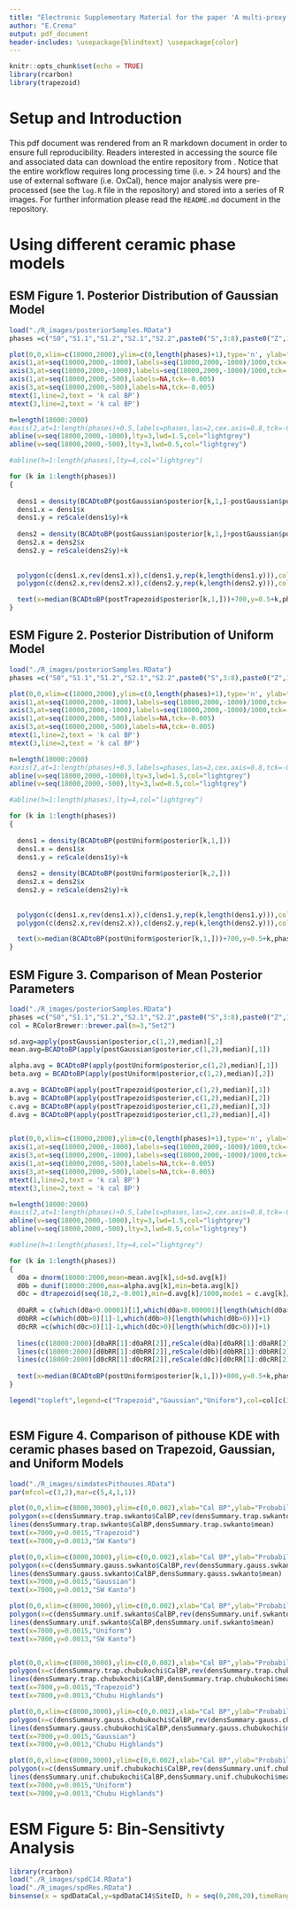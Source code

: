 ```yaml
---
title: "Electronic Supplementary Material for the paper 'A multi-proxy inference of Jōmon population dynamics using Bayesian phase models, residential data, and summed probability distribution of 14C dates'"
author: "E.Crema"
output: pdf_document
header-includes: \usepackage{blindtext} \usepackage{color}
---
```


```r
knitr::opts_chunk$set(echo = TRUE)
library(rcarbon)
library(trapezoid)
```

# Setup and Introduction

This pdf document was rendered from an R markdown document in order to ensure full reproducibility. Readers interested in accessing the source file and associated data can download the entire repository from \href{https://github.com/ercrema/jomonPhasesAndPopulation}{{\color{blue}{\underline{github}}}}. Notice that the entire workflow requires long processing time (i.e. > 24 hours) and the use of external software (i.e. OxCal), hence major analysis were pre-processed (see the `log.R` file in the repository) and stored into a series of R images. For further information please read the `README.md` document in the repository.

# Using different ceramic phase models

## ESM Figure 1. Posterior Distribution of Gaussian Model

```r
load("./R_images/posteriorSamples.RData")
phases =c("S0","S1.1","S1.2","S2.1","S2.2",paste0("S",3:8),paste0("Z",1:7),"C1","C234","C56","C78",paste0("C",9:14),paste0("K",1:8),paste0("B",1:6))

plot(0,0,xlim=c(18000,2000),ylim=c(0,length(phases)+1),type='n', ylab="",xlab="",axes=F)
axis(1,at=seq(18000,2000,-1000),labels=seq(18000,2000,-1000)/1000,tck=-0.01,padj=-1,cex=0.7)
axis(3,at=seq(18000,2000,-1000),labels=seq(18000,2000,-1000)/1000,tck=-0.01,padj=1,cex=0.7)
axis(1,at=seq(18000,2000,-500),labels=NA,tck=-0.005)
axis(3,at=seq(18000,2000,-500),labels=NA,tck=-0.005)
mtext(1,line=2,text = 'k cal BP')
mtext(3,line=2,text = 'k cal BP')

n=length(18000:2000)
#axis(2,at=1:length(phases)+0.5,labels=phases,las=2,cex.axis=0.8,tck=-0.01,hadj=0.55)
abline(v=seq(18000,2000,-1000),lty=3,lwd=1.5,col="lightgrey")
abline(v=seq(18000,2000,-500),lty=3,lwd=0.5,col="lightgrey")

#abline(h=1:length(phases),lty=4,col="lightgrey")

for (k in 1:length(phases))
{
  
  dens1 = density(BCADtoBP(postGaussian$posterior[k,1,]-postGaussian$posterior[k,2,]*2))
  dens1.x = dens1$x
  dens1.y = reScale(dens1$y)+k
  
  dens2 = density(BCADtoBP(postGaussian$posterior[k,1,]+postGaussian$posterior[k,2,]*2))
  dens2.x = dens2$x
  dens2.y = reScale(dens2$y)+k
  
  
  polygon(c(dens1.x,rev(dens1.x)),c(dens1.y,rep(k,length(dens1.y))),col='darkgrey',border=NA)
  polygon(c(dens2.x,rev(dens2.x)),c(dens2.y,rep(k,length(dens2.y))),col='darkgrey',border=NA)

  text(x=median(BCADtoBP(postTrapezoid$posterior[k,1,]))+700,y=0.5+k,phases[k],cex=0.8)
}

```

## ESM Figure 2. Posterior Distribution of Uniform Model

```r
load("./R_images/posteriorSamples.RData")
phases =c("S0","S1.1","S1.2","S2.1","S2.2",paste0("S",3:8),paste0("Z",1:7),"C1","C234","C56","C78",paste0("C",9:14),paste0("K",1:8),paste0("B",1:6))

plot(0,0,xlim=c(18000,2000),ylim=c(0,length(phases)+1),type='n', ylab="",xlab="",axes=F)
axis(1,at=seq(18000,2000,-1000),labels=seq(18000,2000,-1000)/1000,tck=-0.01,padj=-1,cex=0.7)
axis(3,at=seq(18000,2000,-1000),labels=seq(18000,2000,-1000)/1000,tck=-0.01,padj=1,cex=0.7)
axis(1,at=seq(18000,2000,-500),labels=NA,tck=-0.005)
axis(3,at=seq(18000,2000,-500),labels=NA,tck=-0.005)
mtext(1,line=2,text = 'k cal BP')
mtext(3,line=2,text = 'k cal BP')

n=length(18000:2000)
#axis(2,at=1:length(phases)+0.5,labels=phases,las=2,cex.axis=0.8,tck=-0.01,hadj=0.55)
abline(v=seq(18000,2000,-1000),lty=3,lwd=1.5,col="lightgrey")
abline(v=seq(18000,2000,-500),lty=3,lwd=0.5,col="lightgrey")

#abline(h=1:length(phases),lty=4,col="lightgrey")

for (k in 1:length(phases))
{
  
  dens1 = density(BCADtoBP(postUniform$posterior[k,1,]))
  dens1.x = dens1$x
  dens1.y = reScale(dens1$y)+k
  
  dens2 = density(BCADtoBP(postUniform$posterior[k,2,]))
  dens2.x = dens2$x
  dens2.y = reScale(dens2$y)+k
  
  
  polygon(c(dens1.x,rev(dens1.x)),c(dens1.y,rep(k,length(dens1.y))),col='darkgrey',border=NA)
  polygon(c(dens2.x,rev(dens2.x)),c(dens2.y,rep(k,length(dens2.y))),col='darkgrey',border=NA)

  text(x=median(BCADtoBP(postUniform$posterior[k,1,]))+700,y=0.5+k,phases[k],cex=0.8)
}

```

## ESM Figure 3. Comparison of Mean Posterior Parameters

```r
load("./R_images/posteriorSamples.RData")
phases =c("S0","S1.1","S1.2","S2.1","S2.2",paste0("S",3:8),paste0("Z",1:7),"C1","C234","C56","C78",paste0("C",9:14),paste0("K",1:8),paste0("B",1:6))
col = RColorBrewer::brewer.pal(n=3,"Set2")

sd.avg=apply(postGaussian$posterior,c(1,2),median)[,2]
mean.avg=BCADtoBP(apply(postGaussian$posterior,c(1,2),median)[,1])

alpha.avg = BCADtoBP(apply(postUniform$posterior,c(1,2),median)[,1])
beta.avg = BCADtoBP(apply(postUniform$posterior,c(1,2),median)[,2])

a.avg = BCADtoBP(apply(postTrapezoid$posterior,c(1,2),median)[,1])
b.avg = BCADtoBP(apply(postTrapezoid$posterior,c(1,2),median)[,2])
c.avg = BCADtoBP(apply(postTrapezoid$posterior,c(1,2),median)[,3])
d.avg = BCADtoBP(apply(postTrapezoid$posterior,c(1,2),median)[,4])
  

plot(0,0,xlim=c(18000,2000),ylim=c(0,length(phases)+1),type='n', ylab="",xlab="",axes=F)
axis(1,at=seq(18000,2000,-1000),labels=seq(18000,2000,-1000)/1000,tck=-0.01,padj=-1,cex=0.7)
axis(3,at=seq(18000,2000,-1000),labels=seq(18000,2000,-1000)/1000,tck=-0.01,padj=1,cex=0.7)
axis(1,at=seq(18000,2000,-500),labels=NA,tck=-0.005)
axis(3,at=seq(18000,2000,-500),labels=NA,tck=-0.005)
mtext(1,line=2,text = 'k cal BP')
mtext(3,line=2,text = 'k cal BP')

n=length(18000:2000)
#axis(2,at=1:length(phases)+0.5,labels=phases,las=2,cex.axis=0.8,tck=-0.01,hadj=0.55)
abline(v=seq(18000,2000,-1000),lty=3,lwd=1.5,col="lightgrey")
abline(v=seq(18000,2000,-500),lty=3,lwd=0.5,col="lightgrey")

#abline(h=1:length(phases),lty=4,col="lightgrey")

for (k in 1:length(phases))
{
  d0a = dnorm(18000:2000,mean=mean.avg[k],sd=sd.avg[k]) 
  d0b = dunif(18000:2000,max=alpha.avg[k],min=beta.avg[k])
  d0c = dtrapezoid(seq(18,2,-0.001),min=d.avg[k]/1000,mode1 = c.avg[k]/1000,mode2=b.avg[k]/1000,max=a.avg[k]/1000) 
  
  d0aRR = c(which(d0a>0.00001)[1],which(d0a>0.000001)[length(which(d0a>0.00001))])
  d0bRR =c(which(d0b>0)[1]-1,which(d0b>0)[length(which(d0b>0))]+1)
  d0cRR =c(which(d0c>0)[1]-1,which(d0c>0)[length(which(d0c>0))]+1)
  
  lines(c(18000:2000)[d0aRR[1]:d0aRR[2]],reScale(d0a)[d0aRR[1]:d0aRR[2]]+k,col=col[1],lwd=1)
  lines(c(18000:2000)[d0bRR[1]:d0bRR[2]],reScale(d0b)[d0bRR[1]:d0bRR[2]]+k,col=col[2],lwd=1)
  lines(c(18000:2000)[d0cRR[1]:d0cRR[2]],reScale(d0c)[d0cRR[1]:d0cRR[2]]+k,col=col[3],lwd=1)
  
  text(x=median(BCADtoBP(postUniform$posterior[k,1,]))+800,y=0.5+k,phases[k],cex=0.8)
}

legend("topleft",legend=c("Trapezoid","Gaussian","Uniform"),col=col[c(3,1,2)],lwd=2,bg='white')



```




## ESM Figure 4. Comparison of pithouse KDE with ceramic phases based on Trapezoid, Gaussian, and Uniform Models

```r
load("./R_images/simdatesPithouses.RData")
par(mfcol=c(3,2),mar=c(5,4,1,1))

plot(0,0,xlim=c(8000,3000),ylim=c(0,0.002),xlab="Cal BP",ylab="Probability Density")
polygon(x=c(densSummary.trap.swkanto$CalBP,rev(densSummary.trap.swkanto$CalBP)),y=c(densSummary.trap.swkanto$lo,rev(densSummary.trap.swkanto$hi)),col=rgb(0,0,0,0.2),border=NA)
lines(densSummary.trap.swkanto$CalBP,densSummary.trap.swkanto$mean)
text(x=7000,y=0.0015,"Trapezoid")
text(x=7000,y=0.0013,"SW Kanto")

plot(0,0,xlim=c(8000,3000),ylim=c(0,0.002),xlab="Cal BP",ylab="Probability Density")
polygon(x=c(densSummary.gauss.swkanto$CalBP,rev(densSummary.gauss.swkanto$CalBP)),y=c(densSummary.gauss.swkanto$lo,rev(densSummary.gauss.swkanto$hi)),col=rgb(0,0,0,0.2),border=NA)
lines(densSummary.gauss.swkanto$CalBP,densSummary.gauss.swkanto$mean)
text(x=7000,y=0.0015,"Gaussian")
text(x=7000,y=0.0013,"SW Kanto")

plot(0,0,xlim=c(8000,3000),ylim=c(0,0.002),xlab="Cal BP",ylab="Probability Density")
polygon(x=c(densSummary.unif.swkanto$CalBP,rev(densSummary.unif.swkanto$CalBP)),y=c(densSummary.unif.swkanto$lo,rev(densSummary.unif.swkanto$hi)),col=rgb(0,0,0,0.2),border=NA)
lines(densSummary.unif.swkanto$CalBP,densSummary.unif.swkanto$mean)
text(x=7000,y=0.0015,"Uniform")
text(x=7000,y=0.0013,"SW Kanto")


plot(0,0,xlim=c(8000,3000),ylim=c(0,0.002),xlab="Cal BP",ylab="Probability Density")
polygon(x=c(densSummary.trap.chubukochi$CalBP,rev(densSummary.trap.chubukochi$CalBP)),y=c(densSummary.trap.chubukochi$lo,rev(densSummary.trap.chubukochi$hi)),col=rgb(0,0,0,0.2),border=NA)
lines(densSummary.trap.chubukochi$CalBP,densSummary.trap.chubukochi$mean)
text(x=7000,y=0.0015,"Trapezoid")
text(x=7000,y=0.0013,"Chubu Highlands")

plot(0,0,xlim=c(8000,3000),ylim=c(0,0.002),xlab="Cal BP",ylab="Probability Density")
polygon(x=c(densSummary.gauss.chubukochi$CalBP,rev(densSummary.gauss.chubukochi$CalBP)),y=c(densSummary.gauss.chubukochi$lo,rev(densSummary.gauss.chubukochi$hi)),col=rgb(0,0,0,0.2),border=NA)
lines(densSummary.gauss.chubukochi$CalBP,densSummary.gauss.chubukochi$mean)
text(x=7000,y=0.0015,"Gaussian")
text(x=7000,y=0.0013,"Chubu Highlands")

plot(0,0,xlim=c(8000,3000),ylim=c(0,0.002),xlab="Cal BP",ylab="Probability Density")
polygon(x=c(densSummary.unif.chubukochi$CalBP,rev(densSummary.unif.chubukochi$CalBP)),y=c(densSummary.unif.chubukochi$lo,rev(densSummary.unif.chubukochi$hi)),col=rgb(0,0,0,0.2),border=NA)
lines(densSummary.unif.chubukochi$CalBP,densSummary.unif.chubukochi$mean)
text(x=7000,y=0.0015,"Uniform")
text(x=7000,y=0.0013,"Chubu Highlands")
```


# ESM Figure 5: Bin-Sensitivty Analysis

```r
library(rcarbon)
load("./R_images/spdC14.RData")
load("./R_images/spdRes.RData")
binsense(x = spdDataCal,y=spdDataC14$SiteID, h = seq(0,200,20),timeRange = c(8000,3000),verbose=FALSE,runm=100)
```
